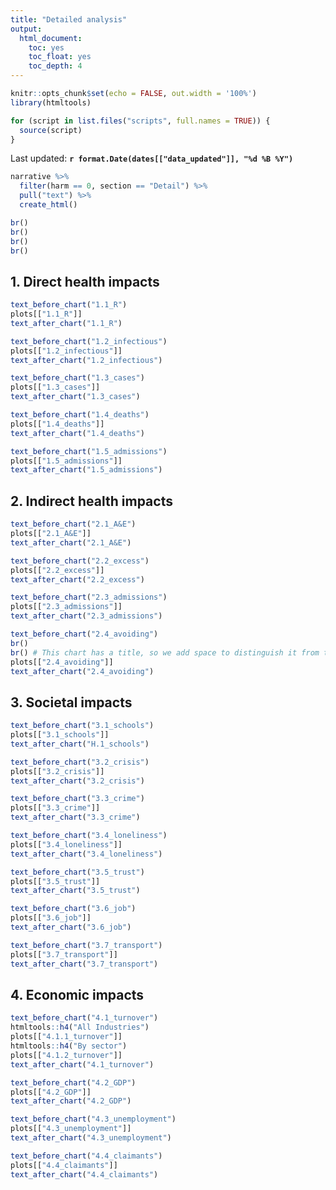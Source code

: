 ---
title: "Detailed analysis"
output:
  html_document:
    toc: yes
    toc_float: yes
    toc_depth: 4
---


```{r setup, include=FALSE}
knitr::opts_chunk$set(echo = FALSE, out.width = '100%')
library(htmltools)

for (script in list.files("scripts", full.names = TRUE)) {
  source(script)
}
```

Last updated: **`r format.Date(dates[["data_updated"]], "%d %B %Y")`**

```{r}
narrative %>% 
  filter(harm == 0, section == "Detail") %>% 
  pull("text") %>%
  create_html()

br()
br()
br()
br()

```

## 1. Direct health impacts

```{r}
text_before_chart("1.1_R")
plots[["1.1_R"]]
text_after_chart("1.1_R")

text_before_chart("1.2_infectious")
plots[["1.2_infectious"]]
text_after_chart("1.2_infectious")

text_before_chart("1.3_cases")
plots[["1.3_cases"]]
text_after_chart("1.3_cases")

text_before_chart("1.4_deaths")
plots[["1.4_deaths"]]
text_after_chart("1.4_deaths")

text_before_chart("1.5_admissions")
plots[["1.5_admissions"]]
text_after_chart("1.5_admissions")
```

## 2. Indirect health impacts

```{r}
text_before_chart("2.1_A&E")
plots[["2.1_A&E"]]
text_after_chart("2.1_A&E")

text_before_chart("2.2_excess")
plots[["2.2_excess"]]
text_after_chart("2.2_excess")

text_before_chart("2.3_admissions")
plots[["2.3_admissions"]]
text_after_chart("2.3_admissions")

text_before_chart("2.4_avoiding")
br()
br() # This chart has a title, so we add space to distinguish it from text above
plots[["2.4_avoiding"]]
text_after_chart("2.4_avoiding")
```

## 3. Societal impacts

```{r}
text_before_chart("3.1_schools")
plots[["3.1_schools"]]
text_after_chart("H.1_schools")

text_before_chart("3.2_crisis")
plots[["3.2_crisis"]]
text_after_chart("3.2_crisis")

text_before_chart("3.3_crime")
plots[["3.3_crime"]]
text_after_chart("3.3_crime")

text_before_chart("3.4_loneliness")
plots[["3.4_loneliness"]]
text_after_chart("3.4_loneliness")

text_before_chart("3.5_trust")
plots[["3.5_trust"]]
text_after_chart("3.5_trust")

text_before_chart("3.6_job")
plots[["3.6_job"]]
text_after_chart("3.6_job")

text_before_chart("3.7_transport")
plots[["3.7_transport"]]
text_after_chart("3.7_transport")
```

## 4. Economic impacts

```{r}
text_before_chart("4.1_turnover")
htmltools::h4("All Industries")
plots[["4.1.1_turnover"]]
htmltools::h4("By sector")
plots[["4.1.2_turnover"]]
text_after_chart("4.1_turnover")

text_before_chart("4.2_GDP")
plots[["4.2_GDP"]]
text_after_chart("4.2_GDP")

text_before_chart("4.3_unemployment")
plots[["4.3_unemployment"]]
text_after_chart("4.3_unemployment")

text_before_chart("4.4_claimants")
plots[["4.4_claimants"]]
text_after_chart("4.4_claimants")
```